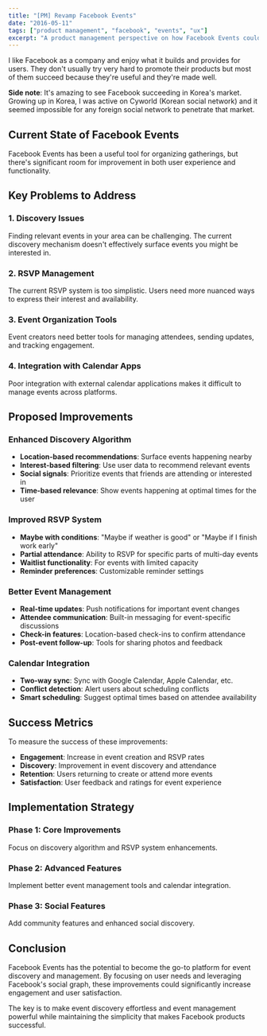 ```yaml
---
title: "[PM] Revamp Facebook Events"
date: "2016-05-11"
tags: ["product management", "facebook", "events", "ux"]
excerpt: "A product management perspective on how Facebook Events could be improved to better serve users and increase engagement."
---
```


I like Facebook as a company and enjoy what it builds and provides for users. They don't usually try very hard to promote their products but most of them succeed because they're useful and they're made well. 

**Side note**: It's amazing to see Facebook succeeding in Korea's market. Growing up in Korea, I was active on Cyworld (Korean social network) and it seemed impossible for any foreign social network to penetrate that market.

## Current State of Facebook Events

Facebook Events has been a useful tool for organizing gatherings, but there's significant room for improvement in both user experience and functionality.

## Key Problems to Address

### 1. Discovery Issues
Finding relevant events in your area can be challenging. The current discovery mechanism doesn't effectively surface events you might be interested in.

### 2. RSVP Management
The current RSVP system is too simplistic. Users need more nuanced ways to express their interest and availability.

### 3. Event Organization Tools
Event creators need better tools for managing attendees, sending updates, and tracking engagement.

### 4. Integration with Calendar Apps
Poor integration with external calendar applications makes it difficult to manage events across platforms.

## Proposed Improvements

### Enhanced Discovery Algorithm
- **Location-based recommendations**: Surface events happening nearby
- **Interest-based filtering**: Use user data to recommend relevant events
- **Social signals**: Prioritize events that friends are attending or interested in
- **Time-based relevance**: Show events happening at optimal times for the user

### Improved RSVP System
- **Maybe with conditions**: "Maybe if weather is good" or "Maybe if I finish work early"
- **Partial attendance**: Ability to RSVP for specific parts of multi-day events
- **Waitlist functionality**: For events with limited capacity
- **Reminder preferences**: Customizable reminder settings

### Better Event Management
- **Real-time updates**: Push notifications for important event changes
- **Attendee communication**: Built-in messaging for event-specific discussions
- **Check-in features**: Location-based check-ins to confirm attendance
- **Post-event follow-up**: Tools for sharing photos and feedback

### Calendar Integration
- **Two-way sync**: Sync with Google Calendar, Apple Calendar, etc.
- **Conflict detection**: Alert users about scheduling conflicts
- **Smart scheduling**: Suggest optimal times based on attendee availability

## Success Metrics

To measure the success of these improvements:

- **Engagement**: Increase in event creation and RSVP rates
- **Discovery**: Improvement in event discovery and attendance
- **Retention**: Users returning to create or attend more events
- **Satisfaction**: User feedback and ratings for event experience

## Implementation Strategy

### Phase 1: Core Improvements
Focus on discovery algorithm and RSVP system enhancements.

### Phase 2: Advanced Features
Implement better event management tools and calendar integration.

### Phase 3: Social Features
Add community features and enhanced social discovery.

## Conclusion

Facebook Events has the potential to become the go-to platform for event discovery and management. By focusing on user needs and leveraging Facebook's social graph, these improvements could significantly increase engagement and user satisfaction.

The key is to make event discovery effortless and event management powerful while maintaining the simplicity that makes Facebook products successful. 